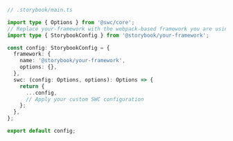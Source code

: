 ```ts
// .storybook/main.ts

import type { Options } from '@swc/core';
// Replace your-framework with the webpack-based framework you are using (e.g., react-webpack5)
import type { StorybookConfig } from '@storybook/your-framework';

const config: StorybookConfig = {
  framework: {
    name: '@storybook/your-framework',
    options: {},
  },
  swc: (config: Options, options): Options => {
    return {
      ...config,
      // Apply your custom SWC configuration
    };
  },
};

export default config;
```
